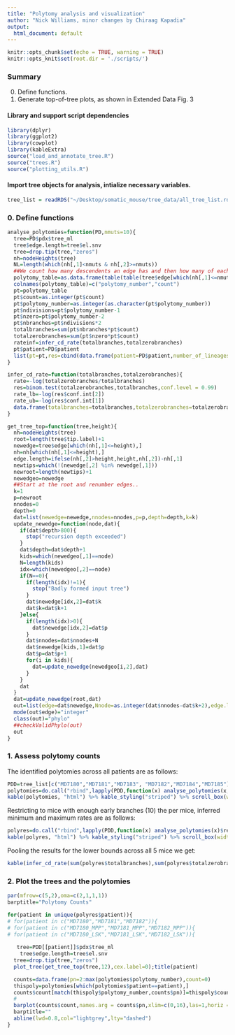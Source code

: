 ```yaml
---
title: "Polytomy analysis and visualization"
author: "Nick Williams, minor changes by Chiraag Kapadia"
output:
  html_document: default
---
```


```r
knitr::opts_chunk$set(echo = TRUE, warning = TRUE)
knitr::opts_knit$set(root.dir = './scripts/')
```

### Summary

0.  Define functions.
1.  Generate top-of-tree plots, as shown in Extended Data Fig. 3

#### Library and support script dependencies

```r
library(dplyr)
library(ggplot2)
library(cowplot)
library(kableExtra)
source("load_and_annotate_tree.R")
source("trees.R")
source("plotting_utils.R")

```

#### Import tree objects for analysis, intialize necessary variables.

```r
tree_list = readRDS("~/Desktop/somatic_mouse/tree_data/all_tree_list.rds")
```

### 0. Define functions

```r
analyse_polytomies=function(PD,nmuts=10){
  tree=PD$pdx$tree_ml
  tree$edge.length=tree$el.snv
  tree=drop.tip(tree,"zeros")
  nh=nodeHeights(tree)
  NL=length(which(nh[,1]<nmuts & nh[,2]>=nmuts))
  ##We count how many descendents an edge has and then how many of each polytomy class
  polytomy_table=as.data.frame(table(table(tree$edge[which(nh[,1]<=nmuts),1])))
  colnames(polytomy_table)=c("polytomy_number","count")
  pt=polytomy_table
  pt$count=as.integer(pt$count)
  pt$polytomy_number=as.integer(as.character(pt$polytomy_number))
  pt$ndivisions=pt$polytomy_number-1
  pt$nzero=pt$polytomy_number-2
  pt$nbranches=pt$ndivisions*2
  totalbranches=sum(pt$nbranches*pt$count)
  totalzerobranches=sum(pt$nzero*pt$count)
  rateinf=infer_cd_rate(totalbranches,totalzerobranches)
  pt$patient=PD$patient
  list(pt=pt,res=cbind(data.frame(patient=PD$patient,number_of_lineages=NL,RATE_UB=nmuts/log2(NL)),rateinf))
}

infer_cd_rate=function(totalbranches,totalzerobranches){
  rate=-log(totalzerobranches/totalbranches)
  res=binom.test(totalzerobranches,totalbranches,conf.level = 0.99)
  rate_lb=-log(res$conf.int[2])
  rate_ub=-log(res$conf.int[1])
  data.frame(totalbranches=totalbranches,totalzerobranches=totalzerobranches,rate=rate,rate_lb=rate_lb,rate_ub=rate_ub)
}

get_tree_top=function(tree,height){
  nh=nodeHeights(tree)
  root=length(tree$tip.label)+1
  newedge=tree$edge[which(nh[,1]<=height),]
  nh=nh[which(nh[,1]<=height),]
  edge.length=ifelse(nh[,2]>height,height,nh[,2])-nh[,1]
  newtips=which(!(newedge[,2] %in% newedge[,1]))
  newroot=length(newtips)+1
  newedgeo=newedge
  ##Start at the root and renumber edges..
  k=1
  p=newroot
  nnodes=0
  depth=0
  dat=list(newedge=newedge,nnodes=nnodes,p=p,depth=depth,k=k)
  update_newedge=function(node,dat){
    if(dat$depth>800){
      stop("recursion depth exceeded")
    }
    dat$depth=dat$depth+1
    kids=which(newedgeo[,1]==node)
    N=length(kids)
    idx=which(newedgeo[,2]==node)
    if(N==0){
      if(length(idx)!=1){
        stop("Badly formed input tree")
      }
      dat$newedge[idx,2]=dat$k
      dat$k=dat$k+1
    }else{
      if(length(idx)>0){
        dat$newedge[idx,2]=dat$p
      }
      dat$nnodes=dat$nnodes+N
      dat$newedge[kids,1]=dat$p
      dat$p=dat$p+1
      for(i in kids){
        dat=update_newedge(newedgeo[i,2],dat)
      }
    }
    dat
  }
  dat=update_newedge(root,dat)
  out=list(edge=dat$newedge,Nnode=as.integer(dat$nnodes-dat$k+2),edge.length=edge.length,tip.label=sprintf("t%d",1:(dat$k-1)))
  mode(out$edge)="integer"
  class(out)="phylo"
  ##checkValidPhylo(out)
  out
}
```

### 1. Assess polytomy counts

The identified polytomies across all patients are as follows:

```r
PDD=tree_list[c("MD7180","MD7181","MD7183", "MD7182","MD7184","MD7185")] 
polytomies=do.call("rbind",lapply(PDD,function(x) analyse_polytomies(x,nmuts = 12)$pt))
kable(polytomies, "html") %>% kable_styling("striped") %>% scroll_box(width="95%")
```

Restricting to mice with enough early branches (10) the per mice, inferred minimum and maximum rates are as follows:

```r
polyres=do.call("rbind",lapply(PDD,function(x) analyse_polytomies(x)$res)) %>% filter(totalbranches>10)
kable(polyres, "html") %>% kable_styling("striped") %>% scroll_box(width="95%")
```

Pooling the results for the lower bounds across all 5 mice we get:

```r
kable(infer_cd_rate(sum(polyres$totalbranches),sum(polyres$totalzerobranches)) ,"html") %>% kable_styling("striped") %>% scroll_box(width="95%")

```

### 2. Plot the trees and the polytomies
```r
par(mfrow=c(5,2),oma=c(2,1,1,1))
barptitle="Polytomy Counts"

for(patient in unique(polyres$patient)){
# for(patient in c("MD7180","MD7181","MD7182")){
# for(patient in c("MD7180_MPP","MD7181_MPP","MD7182_MPP")){
# for(patient in c("MD7180_LSK","MD7181_LSK","MD7182_LSK")){
 
   tree=PDD[[patient]]$pdx$tree_ml
    tree$edge.length=tree$el.snv
  tree=drop.tip(tree,"zeros")
  plot_tree(get_tree_top(tree,12),cex.label=0);title(patient)

  counts=data.frame(pn=2:max(polytomies$polytomy_number),count=0)
  thispoly=polytomies[which(polytomies$patient==patient),]
  counts$count[match(thispoly$polytomy_number,counts$pn)]=thispoly$count
  #
  barplot(counts$count,names.arg = counts$pn,xlim=c(0,16),las=1,horiz = TRUE,col="black",main=barptitle)
  barptitle=""
  abline(lwd=0.8,col="lightgrey",lty="dashed")
}
```


